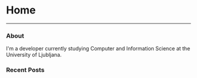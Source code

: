 # Home
___

### About

I'm a developer currently studying Computer and Information Science at the University of Ljubljana.

### Recent Posts

<BlogPosts />